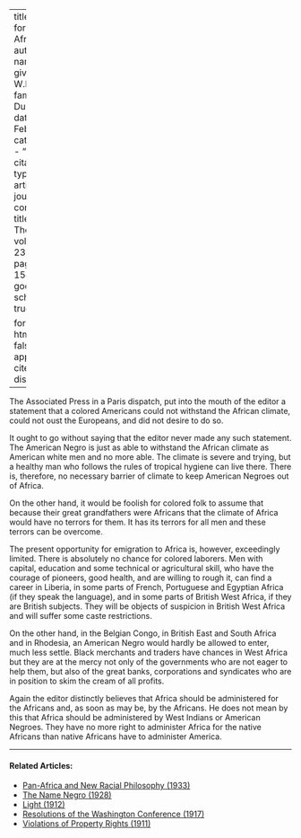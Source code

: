 
---
title: 'Africa for the Africans'
author:
  - name:
      given: W.E.B.
      family: Du Bois
date: Feb. 1921
categories: 
  - ""
citation: 
  type: article-journal
  container-title: The Crisis
  volume: 23
  issue: 4
  page: 154-155
google-scholar: true

format:
  html:
    toc: false
    appendix-cite-as: display
---


The Associated Press in a Paris dispatch, put into the mouth of the editor a statement that a colored Americans could not withstand the African climate, could not oust the Europeans, and did not desire to do so.

It ought to go without saying that the editor never made any such statement. The American Negro is just as able to withstand the African climate as American white men and no more able. The climate is severe and trying, but a healthy man who follows the rules of tropical hygiene can live there. There is, therefore, no necessary barrier of climate to keep American Negroes out of Africa.

On the other hand, it would be foolish for colored folk to assume that because their great grandfathers were Africans that the climate of Africa would have no terrors for them. It has its terrors for all men and these terrors can be overcome. 

The present opportunity for emigration to Africa is, however, exceedingly limited. There is absolutely no chance for colored laborers. Men with capital, education and some technical or agricultural skill, who have the courage of pioneers, good health, and are willing to rough it, can find a career in Liberia, in some parts of French, Portuguese and Egyptian Africa (if they speak the language), and in some parts of British West Africa, if they are British subjects. They will be objects of suspicion in British West Africa and will suffer some caste restrictions. 

On the other hand, in the Belgian Congo, in British East and South Africa and in Rhodesia, an American Negro would hardly be allowed to enter, much less settle. Black merchants and traders have chances in West Africa but they are at the mercy not only of the governments who are not eager to help them, but also of the great banks, corporations and syndicates who are in position to skim the cream of all profits. 

Again the editor distinctly believes that Africa should be administered for the Africans and, as soon as may be, by the Africans. He does not mean by this that Africa should be administered by West Indians or American Negroes. They have no more right to administer Africa for the native Africans than native Africans have to administer America.

<!-- Similar articles start here -->

<hr>
#### Related Articles:

* [Pan-Africa and New Racial Philosophy (1933)](/Volumes/40/11/panafrica_and_new_racial_philosophy.html)
* [The Name Negro (1928)](/Volumes/35/03/name_negro.html)
* [Light (1912)](/Volumes/03/04/light.html)
* [Resolutions of the Washington Conference (1917)](/Volumes/14/02/resolutions.html)
* [Violations of Property Rights (1911)](/Volumes/02/01/violations.html)

<!-- Similar articles end here -->